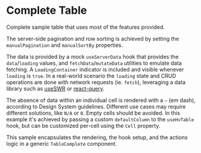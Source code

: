 
<Meta title="Visualizations/Table/Complete Table" />

# Complete Table

Complete sample table that uses most of the features provided.

The server-side pagination and row sorting is achieved by setting the `manualPagination` and `manualSortBy` properties.

The data is provided by a mock `useServerData` hook that provides the `data`/`loading` values, and `fetchData`/`mutateData` utilities to emulate data fetching.
A `LoadingContainer` indicator is included and visible whenever `loading` is `true`.
In a real-world scenario the `loading` state and CRUD operations are done with network requests (ie. `fetch`),
leveraging a data library such as [useSWR](https://swr.vercel.app/) or [react-query](https://tanstack.com/query/v3/).

The absence of data within an individual cell is rendered with a `—` (em dash), according to Design System guidelines.
Different use cases may require different solutions, like `N/A` or `0`. Empty cells should be avoided.
In this example it's achieved by passing a custom `defaultColumn` to the `useHvTable` hook, but can be customized per-cell using the `Cell` property.

This sample encapsulates the rendering, the hook setup, and the actions logic in a generic `TableComplete` component.

<Canvas>
  <Story name="Complete Table" story={CompleteStory} />
</Canvas>
